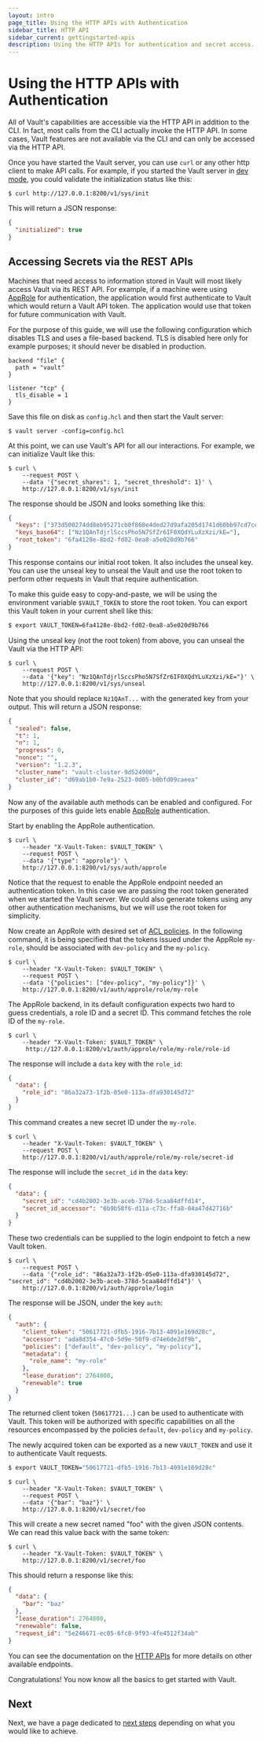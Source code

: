 ```yaml
---
layout: intro
page_title: Using the HTTP APIs with Authentication
sidebar_title: HTTP API
sidebar_current: gettingstarted-apis
description: Using the HTTP APIs for authentication and secret access.
---
```


# Using the HTTP APIs with Authentication

All of Vault's capabilities are accessible via the HTTP API in addition to the
CLI. In fact, most calls from the CLI actually invoke the HTTP API. In some
cases, Vault features are not available via the CLI and can only be accessed
via the HTTP API.

Once you have started the Vault server, you can use `curl` or any other http
client to make API calls. For example, if you started the Vault server in
[dev mode](/docs/concepts/dev-server.html), you could validate the
initialization status like this:

```text
$ curl http://127.0.0.1:8200/v1/sys/init
```

This will return a JSON response:

```json
{
  "initialized": true
}
```

## Accessing Secrets via the REST APIs

Machines that need access to information stored in Vault will most likely
access Vault via its REST API. For example, if a machine were using
[AppRole](/docs/auth/approle.html) for authentication, the application would
first authenticate to Vault which would return a Vault API token. The
application would use that token for future communication with Vault.

For the purpose of this guide, we will use the following configuration which
disables TLS and uses a file-based backend. TLS is disabled here only for
example purposes; it should never be disabled in production.

```hcl
backend "file" {
  path = "vault"
}

listener "tcp" {
  tls_disable = 1
}
```

Save this file on disk as `config.hcl` and then start the Vault server:

```text
$ vault server -config=config.hcl
```

At this point, we can use Vault's API for all our interactions. For example, we
can initialize Vault like this:

```text
$ curl \
    --request POST \
    --data '{"secret_shares": 1, "secret_threshold": 1}' \
    http://127.0.0.1:8200/v1/sys/init
```

The response should be JSON and looks something like this:

```json
{
  "keys": ["373d500274dd8eb95271cb0f868e4ded27d9afa205d1741d60bb97cd7ce2fe41"],
  "keys_base64": ["Nz1QAnTdjrlSccsPho5N7SfZr6IF0XQdYLuXzXzi/kE="],
  "root_token": "6fa4128e-8bd2-fd02-0ea8-a5e020d9b766"
}
```

This response contains our initial root token. It also includes the unseal key.
You can use the unseal key to unseal the Vault and use the root token to perform
other requests in Vault that require authentication.

To make this guide easy to copy-and-paste, we will be using the environment
variable `$VAULT_TOKEN` to store the root token. You can export this Vault
token in your current shell like this:

```sh
$ export VAULT_TOKEN=6fa4128e-8bd2-fd02-0ea8-a5e020d9b766
```

Using the unseal key (not the root token) from above, you can unseal the Vault
via the HTTP API:

```text
$ curl \
    --request POST \
    --data '{"key": "Nz1QAnTdjrlSccsPho5N7SfZr6IF0XQdYLuXzXzi/kE="}' \
    http://127.0.0.1:8200/v1/sys/unseal
```

Note that you should replace `Nz1QAnT...` with the generated key from your
output. This will return a JSON response:

```json
{
  "sealed": false,
  "t": 1,
  "n": 1,
  "progress": 0,
  "nonce": "",
  "version": "1.2.3",
  "cluster_name": "vault-cluster-9d524900",
  "cluster_id": "d69ab1b0-7e9a-2523-0d05-b0bfd09caeea"
}
```

Now any of the available auth methods can be enabled and configured.
For the purposes of this guide lets enable [AppRole](/docs/auth/approle.html)
authentication.

Start by enabling the AppRole authentication.

```text
$ curl \
    --header "X-Vault-Token: $VAULT_TOKEN" \
    --request POST \
    --data '{"type": "approle"}' \
    http://127.0.0.1:8200/v1/sys/auth/approle
```

Notice that the request to enable the AppRole endpoint needed an authentication
token. In this case we are passing the root token generated when we started
the Vault server. We could also generate tokens using any other authentication
mechanisms, but we will use the root token for simplicity.

Now create an AppRole with desired set of [ACL
policies](/docs/concepts/policies.html). In the following command, it is being
specified that the tokens issued under the AppRole `my-role`, should be
associated with `dev-policy` and the `my-policy`.

```text
$ curl \
    --header "X-Vault-Token: $VAULT_TOKEN" \
    --request POST \
    --data '{"policies": ["dev-policy", "my-policy"]}' \
    http://127.0.0.1:8200/v1/auth/approle/role/my-role
```

The AppRole backend, in its default configuration expects two hard to guess
credentials, a role ID and a secret ID. This command fetches the role ID of the
`my-role`.

```text
$ curl \
    --header "X-Vault-Token: $VAULT_TOKEN" \
     http://127.0.0.1:8200/v1/auth/approle/role/my-role/role-id
```

The response will include a `data` key with the `role_id`:

```json
{
  "data": {
    "role_id": "86a32a73-1f2b-05e0-113a-dfa930145d72"
  }
}
```

This command creates a new secret ID under the `my-role`.

```text
$ curl \
    --header "X-Vault-Token: $VAULT_TOKEN" \
    --request POST \
    http://127.0.0.1:8200/v1/auth/approle/role/my-role/secret-id
```

The response will include the `secret_id` in the `data` key:

```json
{
  "data": {
    "secret_id": "cd4b2002-3e3b-aceb-378d-5caa84dffd14",
    "secret_id_accessor": "6b9b58f6-d11a-c73c-ffa8-04a47d42716b"
  }
}
```

These two credentials can be supplied to the login endpoint to fetch a new
Vault token.

```text
$ curl \
    --request POST \
    --data '{"role_id": "86a32a73-1f2b-05e0-113a-dfa930145d72", "secret_id": "cd4b2002-3e3b-aceb-378d-5caa84dffd14"}' \
    http://127.0.0.1:8200/v1/auth/approle/login
```

The response will be JSON, under the key `auth`:

```json
{
  "auth": {
    "client_token": "50617721-dfb5-1916-7b13-4091e169d28c",
    "accessor": "ada8d354-47c0-5d9e-50f9-d74e6de2df9b",
    "policies": ["default", "dev-policy", "my-policy"],
    "metadata": {
      "role_name": "my-role"
    },
    "lease_duration": 2764800,
    "renewable": true
  }
}
```

The returned client token (`50617721...`) can be used to authenticate with
Vault. This token will be authorized with specific capabilities on all the
resources encompassed by the policies `default`, `dev-policy` and `my-policy`.

The newly acquired token can be exported as a new `VAULT_TOKEN` and use it to
authenticate Vault requests.

```sh
$ export VAULT_TOKEN="50617721-dfb5-1916-7b13-4091e169d28c"
```

```text
$ curl \
    --header "X-Vault-Token: $VAULT_TOKEN" \
    --request POST \
    --data '{"bar": "baz"}' \
    http://127.0.0.1:8200/v1/secret/foo
```

This will create a new secret named "foo" with the given JSON contents. We can
read this value back with the same token:

```text
$ curl \
    --header "X-Vault-Token: $VAULT_TOKEN" \
    http://127.0.0.1:8200/v1/secret/foo
```

This should return a response like this:

```json
{
  "data": {
    "bar": "baz"
  },
  "lease_duration": 2764800,
  "renewable": false,
  "request_id": "5e246671-ec05-6fc8-9f93-4fe4512f34ab"
}
```

You can see the documentation on the [HTTP APIs](/api/index.html) for
more details on other available endpoints.

Congratulations! You now know all the basics to get started with Vault.

## Next

Next, we have a page dedicated to [next
steps](/intro/getting-started/next-steps.html) depending on what you would like
to achieve.
